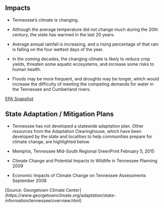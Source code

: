## Impacts

- Tennessee's climate is changing. 

- Although the average temperature did not change much during the 20th century, the state has warmed in the last 20 years. 

- Average annual rainfall is increasing, and a rising percentage of that rain is falling on the four wettest days of the year. 

- In the coming decades, the changing climate is likely to reduce crop yields, threaten some aquatic ecosystems, and increase some risks to human health. 

- Floods may be more frequent, and droughts may be longer, which would increase the difficulty of meeting the competing demands for water in the Tennessee and Cumberland rivers.
    
[EPA Snapshot](https://19january2017snapshot.epa.gov/sites/production/files/2016-09/documents/climate-change-tn.pdf)

## State Adaptation / Mitigation Plans

- Tennessee has not developed a statewide adaptation plan. Other resources from the Adaptation Clearinghouse, which have been developed by the state and localities to help communities prepare for climate change, are highlighted below.

- Memphis, Tennessee Mid-South Regional GreenPrint	February 5, 2015


- Climate Change and Potential Impacts to Wildlife in Tennessee	Planning	2009

- Economic Impacts of Climate Change on Tennessee	Assessments	September 2008

[Source: Georgetown Climate Center] (https://www.georgetownclimate.org/adaptation/state-information/tennessee/overview.html)